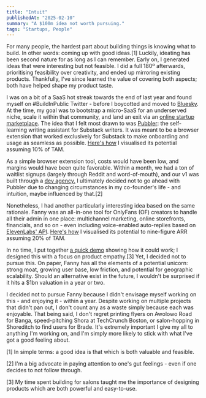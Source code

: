 ```yaml
---
title: "Intuit"
publishedAt: "2025-02-10"
summary: "A $100m idea not worth pursuing."
tags: "Startups, People"
---
```


For many people, the hardest part about building things is knowing what to build. In other words: coming up with good ideas.\[1\] Luckily, ideating has been second nature for as long as I can remember. Early on, I generated ideas that were interesting but not feasible. I did a full 180º afterwards, prioritising feasibility over creativity, and ended up mirroring existing products. Thankfully, I've since learned the value of covering both aspects; both have helped shape my product taste.

I was on a bit of a SaaS hot streak towards the end of last year and found myself on #BuildInPublic Twitter - before I boycotted and moved to [Bluesky](https://bsky.app). At the time, my goal was to bootstrap a micro-SaaS for an underserved niche, scale it within that community, and land an exit via an [online startup marketplace](https://acquire.com). The idea that I felt most drawn to was [Pubbler](https://pubbler.pro): the self-learning writing assistant for Substack writers. It was meant to be a browser extension that worked exclusively for Substack to make onboarding and usage as seamless as possible. [Here's how](https://www.dropbox.com/scl/fi/hj9yrkwcr7eu9tvmopdty/pubbler-case.png?rlkey=hihbg73llejz7djqkyjijd3yt&st=1ij55brx&dl=0) I visualised its potential assuming 10% of TAM.

As a simple browser extension tool, costs would have been low, and margins would have been quite favorable. Within a month, we had a ton of waitlist signups (largely through Reddit and word-of-mouth), and our v1 was built through a [dev agency.](https://crakoan.studio) I ultimately decided not to go ahead with Pubbler due to changing circumstances in my co-founder's life - and intuition, maybe influenced by that.\[2\]

Nonetheless, I had another particularly interesting idea based on the same rationale. Fanny was an all-in-one tool for OnlyFans (OF) creators to handle all their admin in one place: multichannel marketing, online storefronts, financials, and so on - even including voice-enabled auto-replies based on [ElevenLabs' API](https://elevenlabs.io). [Here's how](https://www.dropbox.com/scl/fi/ntsinpulzm69t0hjvse69/fanny-case.png?rlkey=oakg21rcnrzcb1kxrl3lbym1v&st=v4zx7vyb&dl=0) I visualised its potential to nine-figure ARR assuming 20% of TAM.

In no time, I put together [a quick demo](https://www.dropbox.com/scl/fi/i9jv3h9yxinfqhjlt6m73/fanny-demo.mov?rlkey=vf51s9ia35u2ypn45nos8eopk&st=6ul7pspp&dl=0) showing how it could work; I designed this with a focus on product empathy.\[3\] Yet, I decided not to pursue this. On paper, Fanny has all the elements of a potential unicorn: strong moat, growing user base, low friction, and potential for geographic scalability. Should an alternative exist in the future, I wouldn't be surprised if it hits a $1bn valuation in a year or two.

I decided not to pursue Fanny because I didn't envisage myself working on this - and enjoying it - within a year. Despite working on multiple projects that didn't pan out, I don't count any as a waste simply because each was enjoyable. That being said, I don't regret printing flyers on Awolowo Road for Banga, speed-pitching Shora at TechCrunch Boston, or salon-hopping in Shoreditch to find users for Brade. It's extremely important I give my all to anything I'm working on, and I'm simply more likely to stick with what I've got a good feeling about.

  
\[1\] In simple terms: a good idea is that which is both valuable and feasible. 

\[2\] I'm a big advocate in paying attention to one's gut feelings - even if one decides to not follow through.

\[3\] My time spent building for salons taught me the importance of designing products which are both powerful and easy-to-use.
